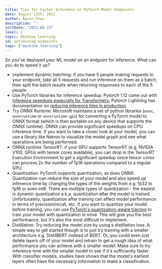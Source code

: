 ```yaml
---
title: Tips for Faster Inference on PyTorch Model Endpoints
date: August 13th, 2022
author: Aaron Chan
description: ""
sortDate: "2022-08-13"
level: 1
topic: Machine Learning
id: optimizing_endpoints
tags: ["machine learning"]
---
```


So you've deployed your ML model on an endpoint for inference. What can you do to speed it up?

* Implement dynamic batching: if you have 5 people making requests to your endpoint, take all 5 requests and run inference on them as a batch, then split the batch results when returning responses to each of the 5 people.
* Use PyTorch libraries for inference speedup: Pytorch 1.12 came out with [inference speedups especially for Transformers](https://pytorch.org/blog/a-better-transformer-for-fast-transformer-encoder-inference/), Pytorch Lightning has documentation on [reducing inference time in production](https://pytorch-lightning.readthedocs.io/en/1.5.8/common/production_inference.html).
* Try ONNX Runtime: Microsoft maintains a set of python libraries (`onnx`, `onnxruntime` or `onnxruntime-gpu`) for converting a PyTorch model to ONNX format (which is then portable on any device that supports the ONNX runtime).  ONNX can provide significant speedups on CPU inference time. If you want to take a closer look at your model, you can use a library like Netron to visualize the model graph and see what operations are being performed.
* ONNX runtime TensorRT: if your GPU supports TensorRT (e.g. NVIDIA V100, GPUs with tensor cores available), you can drop in the TensorRT Execution Environment to get a significant speedup since tensor cores can process 2x the number of fp16 operations compared to a regular GPU.
* Quantization: PyTorch supports quantization, as does ONNX. Quantization can reduce the size of your model and also speed up inference time by changing the types of the weights from e.g. fp32 to fp16 or even int8. There are multiple types of quantization - the easiest is dynamic quantization a.k.a. quantization after the model is trained. Unfortunately, quantization after training can affect model performance in terms of precision/recall, etc. If you want to quantize your model before training, you can use [PyTorch's quantization-aware training](https://pytorch.org/tutorials/advanced/static_quantization_tutorial.html) to train your model with quantization in mind. This will give you the best performance, but it's also the most difficult to implement.
* Distillation: Try reducing the model size by using a distillation loss. A simple way to get started though is to just try training with a smaller architecture e.g. DistilBERT instead of BERT. Or, you could even just delete layers off of your model and retrain to get a rough idea of what performance you can achieve with a smaller model.  Make sure to try inference time with the smaller model to see if it's sufficiently faster. With classifier models, studies have shown that the model's earliest layers often have the necessary information to make a classification.